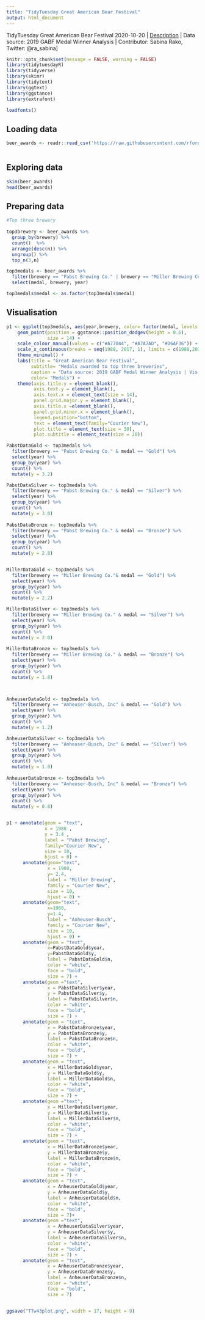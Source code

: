 ```yaml
---
title: "TidyTuesday Great American Bear Festival"
output: html_document
---
```

TidyTuesday Great American Bear Festival 2020-10-20 |
[Description](https://github.com/rfordatascience/tidytuesday/blob/master/data/2020/2020-10-20/readme.md) |
Data source: 2019 GABF Medal Winner Analysis |
Contributor: Sabina Rako, Twitter: @ra_sabina]

```r
knitr::opts_chunk$set(message = FALSE, warning = FALSE)
library(tidytuesdayR)
library(tidyverse)
library(skimr)
library(tidytext)
library(ggtext)
library(ggstance)
library(extrafont)

loadfonts()
```

## Loading data

```r

beer_awards <- readr::read_csv('https://raw.githubusercontent.com/rfordatascience/tidytuesday/master/data/2020/2020-10-20/beer_awards.csv')



```

## Exploring data

```r

skim(beer_awards)
head(beer_awards)
```

## Preparing data 

```r
#Top three brewery
 
top3brewery <- beer_awards %>% 
  group_by(brewery) %>% 
  count()  %>% 
  arrange(desc(n)) %>% 
  ungroup() %>% 
  top_n(3,n)

top3medals <- beer_awards %>% 
  filter(brewery == "Pabst Brewing Co." | brewery == "Miller Brewing Co." | brewery == "Anheuser-Busch, Inc") %>% 
  select(medal, brewery, year) 

top3medals$medal <- as.factor(top3medals$medal)
```

## Visualisation

```r
p1 <- ggplot(top3medals, aes(year,brewery, color= factor(medal, levels = rev(c("Gold", "Silver", "Bronze")), order = TRUE)), size = n) + 
    geom_point(position = ggstance::position_dodgev(height = 0.6), 
               size = 14) +
    scale_colour_manual(values = c("#A77044", "#A7A7AD", "#D6AF36")) +  
    scale_x_continuous(breaks = seq(1988, 2017, 1), limits = c(1988,2017)) +
    theme_minimal() + 
    labs(title = "Great American Bear Festival", 
         subtitle= "Medals awarded to top three breweries",
         caption = "Data source: 2019 GABF Medal Winner Analysis | Vis: @ra_sabina",
         color= "Medals") + 
    theme(axis.title.y = element_blank(), 
          axis.text.y = element_blank(), 
          axis.text.x = element_text(size = 14), 
          panel.grid.major.y = element_blank(), 
          axis.title.x =element_blank(), 
          panel.grid.minor.x = element_blank(), 
          legend.position="bottom", 
          text = element_text(family="Courier New"), 
          plot.title = element_text(size = 30),
          plot.subtitle = element_text(size = 20)) 

PabstDataGold <- top3medals %>% 
  filter(brewery == "Pabst Brewing Co." & medal == "Gold") %>% 
  select(year) %>% 
  group_by(year) %>% 
  count() %>% 
  mutate(y = 3.2)

PabstDataSilver <- top3medals %>% 
  filter(brewery == "Pabst Brewing Co." & medal == "Silver") %>% 
  select(year) %>% 
  group_by(year) %>% 
  count() %>% 
  mutate(y = 3.0)
 
PabstDataBronze <- top3medals %>% 
  filter(brewery == "Pabst Brewing Co." & medal == "Bronze") %>% 
  select(year) %>% 
  group_by(year) %>% 
  count() %>% 
  mutate(y = 2.8)


MillerDataGold <- top3medals %>% 
  filter(brewery == "Miller Brewing Co."& medal == "Gold") %>% 
  select(year) %>% 
  group_by(year) %>% 
  count() %>% 
  mutate(y = 2.2)

MillerDataSilver <- top3medals %>% 
  filter(brewery == "Miller Brewing Co." & medal == "Silver") %>% 
  select(year) %>% 
  group_by(year) %>% 
  count() %>% 
  mutate(y = 2.0)
 
MillerDataBronze <- top3medals %>% 
  filter(brewery == "Miller Brewing Co." & medal == "Bronze") %>% 
  select(year) %>% 
  group_by(year) %>% 
  count() %>% 
  mutate(y = 1.8)



AnheuserDataGold <- top3medals %>% 
  filter(brewery == "Anheuser-Busch, Inc" & medal == "Gold") %>% 
  select(year) %>% 
  group_by(year) %>% 
  count() %>% 
  mutate(y = 1.2)

AnheuserDataSilver <- top3medals %>% 
  filter(brewery == "Anheuser-Busch, Inc" & medal == "Silver") %>% 
  select(year) %>% 
  group_by(year) %>% 
  count() %>% 
  mutate(y = 1.0)
 
AnheuserDataBronze <- top3medals %>% 
  filter(brewery == "Anheuser-Busch, Inc" & medal == "Bronze") %>% 
  select(year) %>% 
  group_by(year) %>% 
  count() %>% 
  mutate(y = 0.8)


p1 + annotate(geom = "text", 
              x = 1988 , 
              y = 3.4 , 
              label = "Pabst Brewing", 
              family="Courier New", 
              size = 10, 
              hjust = 0) +
      annotate(geom="text", 
               x = 1988, 
               y= 2.4, 
               label = "Miller Brewing", 
               family = "Courier New", 
               size = 10, 
               hjust = 0) +
      annotate(geom="text", 
               x=1988, 
               y=1.4, 
               label = "Anheuser-Busch", 
               family = "Courier New", 
               size = 10, 
               hjust = 0) + 
      annotate(geom = "text", 
               x=PabstDataGold$year, 
               y=PabstDataGold$y, 
               label = PabstDataGold$n, 
               color = "white", 
               face = "bold", 
               size = 7) + 
      annotate(geom ="text", 
               x = PabstDataSilver$year, 
               y = PabstDataSilver$y, 
               label = PabstDataSilver$n,
               color = "white", 
               face = "bold", 
               size = 7) +
      annotate(geom = "text", 
               x = PabstDataBronze$year, 
               y = PabstDataBronze$y, 
               label = PabstDataBronze$n,
               color = "white", 
               face = "bold", 
               size = 7) +
      annotate(geom = "text", 
               x = MillerDataGold$year, 
               y = MillerDataGold$y, 
               label = MillerDataGold$n,
               color = "white", 
               face = "bold", 
               size = 7) + 
      annotate(geom ="text", 
               x = MillerDataSilver$year, 
               y = MillerDataSilver$y, 
               label = MillerDataSilver$n,
               color = "white", 
               face = "bold", 
               size = 7) +
      annotate(geom = "text", 
               x = MillerDataBronze$year, 
               y = MillerDataBronze$y, 
               label = MillerDataBronze$n,
               color = "white", 
               face = "bold", 
               size = 7) +
      annotate(geom = "text", 
               x = AnheuserDataGold$year, 
               y = AnheuserDataGold$y, 
               label = AnheuserDataGold$n,
               color = "white", 
               face = "bold", 
               size = 7)+ 
      annotate(geom ="text", 
               x = AnheuserDataSilver$year, 
               y = AnheuserDataSilver$y, 
               label = AnheuserDataSilver$n,
               color = "white", 
               face = "bold", 
               size = 7) + 
      annotate(geom = "text", 
               x = AnheuserDataBronze$year, 
               y = AnheuserDataBronze$y, 
               label = AnheuserDataBronze$n,
               color = "white", 
               face = "bold", 
               size = 7)  


ggsave("TTw43plot.png", width = 17, height = 9)
```
